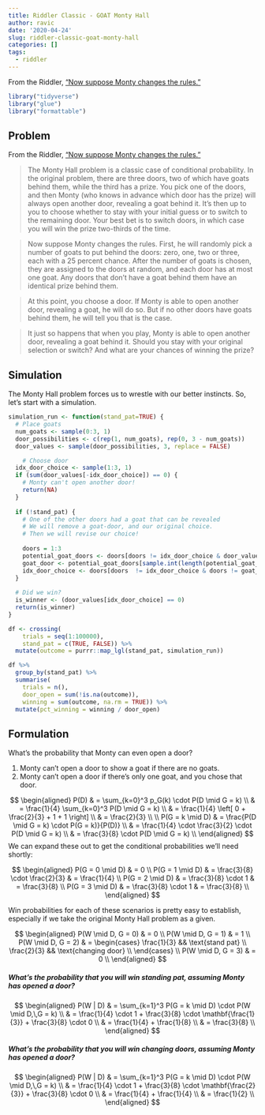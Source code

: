 ```yaml
---
title: Riddler Classic - GOAT Monty Hall
author: ravic
date: '2020-04-24'
slug: riddler-classic-goat-monty-hall
categories: []
tags:
  - riddler
---
```


From the Riddler, ["Now suppose Monty changes the rules."](https://fivethirtyeight.com/features/can-you-beat-the-goat-monty-hall-problem/)

<!--more-->

```r
library("tidyverse")
library("glue")
library("formattable")
```

## Problem

From the Riddler, ["Now suppose Monty changes the rules."](https://fivethirtyeight.com/features/can-you-beat-the-goat-monty-hall-problem/)

> The Monty Hall problem is a classic case of conditional probability. In the original problem, there are three doors, two of which have goats behind them, while the third has a prize. You pick one of the doors, and then Monty (who knows in advance which door has the prize) will always open another door, revealing a goat behind it. It’s then up to you to choose whether to stay with your initial guess or to switch to the remaining door. Your best bet is to switch doors, in which case you will win the prize two-thirds of the time.

> Now suppose Monty changes the rules. First, he will randomly pick a number of goats to put behind the doors: zero, one, two or three, each with a 25 percent chance. After the number of goats is chosen, they are assigned to the doors at random, and each door has at most one goat. Any doors that don’t have a goat behind them have an identical prize behind them.

> At this point, you choose a door. If Monty is able to open another door, revealing a goat, he will do so. But if no other doors have goats behind them, he will tell you that is the case.

> It just so happens that when you play, Monty is able to open another door, revealing a goat behind it. Should you stay with your original selection or switch? And what are your chances of winning the prize?

## Simulation

The Monty Hall problem forces us to wrestle with our better instincts. So,
let's start with a simulation.

```r
simulation_run <- function(stand_pat=TRUE) {
  # Place goats
  num_goats <- sample(0:3, 1)
  door_possibilities <- c(rep(1, num_goats), rep(0, 3 - num_goats))
  door_values <- sample(door_possibilities, 3, replace = FALSE)

    # Choose door
  idx_door_choice <- sample(1:3, 1)
  if (sum(door_values[-idx_door_choice]) == 0) {
    # Monty can't open another door!
    return(NA)
  }
  
  if (!stand_pat) {
    # One of the other doors had a goat that can be revealed
    # We will remove a goat-door, and our original choice.
    # Then we will revise our choice!
    
    doors = 1:3
    potential_goat_doors <- doors[doors != idx_door_choice & door_values[doors] == 1]
    goat_door <- potential_goat_doors[sample.int(length(potential_goat_doors), 1)]
    idx_door_choice <- doors[doors  != idx_door_choice & doors != goat_door]
  }
  
  # Did we win?
  is_winner <- (door_values[idx_door_choice] == 0)
  return(is_winner)
}

df <- crossing(
    trials = seq(1:100000),
    stand_pat = c(TRUE, FALSE)) %>%
  mutate(outcome = purrr::map_lgl(stand_pat, simulation_run))

df %>%
  group_by(stand_pat) %>%
  summarise(
    trials = n(), 
    door_open = sum(!is.na(outcome)),
    winning = sum(outcome, na.rm = TRUE)) %>%
  mutate(pct_winning = winning / door_open)
```

## Formulation

What's the probability that Monty can even open a door?

1.  Monty can't open a door to show a goat if there are no goats.
2.  Monty can't open a door if there's only one goat, and you chose that door.

$$
\begin{aligned}
P(D) & = \sum_{k=0}^3 p_G(k) \cdot P(D \mid G = k) \\
& = \frac{1}{4} \sum_{k=0}^3 P(D \mid G = k) \\
& = \frac{1}{4} \left[ 0 + \frac{2}{3} + 1 + 1 \right] \\
& = \frac{2}{3} \\
\\
P(G = k \mid D) & = \frac{P(D \mid G = k) \cdot P(G = k)}{P(D)} \\
& = \frac{1}{4} \cdot \frac{3}{2} \cdot P(D \mid G = k) \\
& = \frac{3}{8} \cdot P(D \mid G = k) \\
\end{aligned}
$$
We can expand these out to get the conditional probabilities we'll need shortly:

$$
\begin{aligned}
P(G = 0 \mid D) & = 0 \\
P(G = 1 \mid D) & = \frac{3}{8} \cdot \frac{2}{3}  & = \frac{1}{4} \\
P(G = 2 \mid D) & = \frac{3}{8} \cdot 1  & = \frac{3}{8} \\
P(G = 3 \mid D) & = \frac{3}{8} \cdot 1  & = \frac{3}{8} \\
\end{aligned}
$$

Win probabilities for each of these scenarios is pretty easy to establish,
especially if we take the original Monty Hall problem as a given.

$$
\begin{aligned}
P(W \mid D, G = 0)  & = 0 \\
P(W \mid D, G = 1)  & = 1 \\
P(W \mid D, G = 2)  & = \begin{cases}
  \frac{1}{3} && \text{stand pat} \\
  \frac{2}{3} && \text{changing door} \\
  \end{cases} \\
P(W \mid D, G = 3)  & = 0 \\
\end{aligned}
$$



##### What's the probability that you will win **standing pat**, assuming Monty has opened a door?

$$
\begin{aligned}
P(W | D) & = \sum_{k=1}^3 P(G = k \mid D) \cdot P(W \mid D,\,G = k)  \\
& = \frac{1}{4} \cdot 1 + \frac{3}{8} \cdot \mathbf{\frac{1}{3}} + \frac{3}{8} \cdot 0 \\
& = \frac{1}{4} + \frac{1}{8}  \\
& = \frac{3}{8} \\
\end{aligned}
$$

##### What's the probability that you will win **changing doors**, assuming Monty has opened a door?

$$
\begin{aligned}
P(W | D) & = \sum_{k=1}^3 P(G = k \mid D) \cdot P(W \mid D,\,G = k)  \\
& = \frac{1}{4} \cdot 1 + \frac{3}{8} \cdot \mathbf{\frac{2}{3}} + \frac{3}{8} \cdot 0 \\
& = \frac{1}{4} + \frac{1}{4}  \\
& = \frac{1}{2} \\
\end{aligned}
$$


